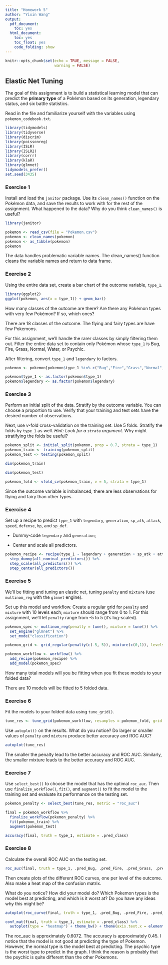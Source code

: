 ```yaml
---
title: "Homework 5"
author: "Yixin Wang"
output:
  pdf_document:
    toc: yes
  html_document:
    toc: yes
    toc_float: yes
    code_folding: show
---
```


```r
knitr::opts_chunk$set(echo = TRUE, message = FALSE,
                      warning = FALSE)
```

## Elastic Net Tuning

The goal of this assignment is to build a statistical learning model that can predict the **primary type** of a Pokémon based on its generation, legendary status, and six battle statistics.

Read in the file and familiarize yourself with the variables using `pokemon_codebook.txt`.

```r
library(tidymodels)
library(tidyverse)
library(discrim)
library(poissonreg)
library(ISLR)
library(ISLR2)
library(corrr)
library(klaR)
library(glmnet)
tidymodels_prefer()
set.seed(3435)
```

### Exercise 1

Install and load the `janitor` package. Use its `clean_names()` function on the Pokémon data, and save the results to work with for the rest of the assignment. What happened to the data? Why do you think `clean_names()` is useful?

```r
library(janitor)
```

```r
pokemon <- read_csv(file = "Pokemon.csv")
pokemon <- clean_names(pokemon)
pokemon <- as_tibble(pokemon)
pokemon
```

The data handles problematic variable names. The clean_names() function cleans the variable names and return to data frame.

### Exercise 2

Using the entire data set, create a bar chart of the outcome variable, `type_1`.

```r
library(ggplot2)
ggplot(pokemon, aes(x = type_1)) + geom_bar()
```

How many classes of the outcome are there? Are there any Pokémon types with very few Pokémon? If so, which ones?

There are 18 classes of the outcome. The flying and fairy types are have few Pokemons.

For this assignment, we'll handle the rarer classes by simply filtering them out. Filter the entire data set to contain only Pokémon whose `type_1` is Bug, Fire, Grass, Normal, Water, or Psychic.

After filtering, convert `type_1` and `legendary` to factors.

```r
pokemon <- pokemon[pokemon$type_1 %in% c("Bug","Fire","Grass","Normal","Water","Psychic"), ]
```

```r
pokemon$type_1 <- as.factor(pokemon$type_1)
pokemon$legendary <- as.factor(pokemon$legendary)
```

### Exercise 3

Perform an initial split of the data. Stratify by the outcome variable. You can choose a proportion to use. Verify that your training and test sets have the desired number of observations.

Next, use *v*-fold cross-validation on the training set. Use 5 folds. Stratify the folds by `type_1` as well. *Hint: Look for a `strata` argument.* Why might stratifying the folds be useful?

```r
pokemon_split <- initial_split(pokemon, prop = 0.7, strata = type_1)
pokemon_train <- training(pokemon_split)
pokemon_test <- testing(pokemon_split)
```

```r
dim(pokemon_train)
```

```r
dim(pokemon_test)
```

```r
pokemon_fold <- vfold_cv(pokemon_train, v = 5, strata = type_1)
```

Since the outcome variable is imbalanced, there are less observations for flying and fairy than other types.

### Exercise 4

Set up a recipe to predict `type_1` with `legendary`, `generation`, `sp_atk`, `attack`, `speed`, `defense`, `hp`, and `sp_def`.

- Dummy-code `legendary` and `generation`;

- Center and scale all predictors.

```r
pokemon_recipe <- recipe(type_1 ~ legendary + generation + sp_atk + attack + speed + defense + hp + sp_def, pokemon_train) %>%
  step_dummy(all_nominal_predictors()) %>%
  step_scale(all_predictors()) %>%
  step_center(all_predictors())
```

### Exercise 5

We'll be fitting and tuning an elastic net, tuning `penalty` and `mixture` (use `multinom_reg` with the `glmnet` engine).

Set up this model and workflow. Create a regular grid for `penalty` and `mixture` with 10 levels each; `mixture` should range from 0 to 1. For this assignment, we'll let `penalty` range from -5 to 5 (it's log-scaled).

```r
pokemon_spec <- multinom_reg(penalty = tune(), mixture = tune()) %>%
  set_engine("glmnet") %>%
  set_mode("classification")

pokemon_grid <- grid_regular(penalty(c(-5, 5)), mixture(c(0,1)), levels = 10)

pokemon_workflow <- workflow() %>%
  add_recipe(pokemon_recipe) %>%
  add_model(pokemon_spec)
```

How many total models will you be fitting when you fit these models to your folded data?

There are 10 models will be fitted to 5 folded data.

### Exercise 6

Fit the models to your folded data using `tune_grid()`.

```r
tune_res <- tune_grid(pokemon_workflow, resamples = pokemon_fold, grid = pokemon_grid)
```

Use `autoplot()` on the results. What do you notice? Do larger or smaller values of `penalty` and `mixture` produce better accuracy and ROC AUC?

```r
autoplot(tune_res)
```

The smaller the penalty lead to the better accuracy and ROC AUC. Similarly, the smaller mixture leads to the better accuracy and ROC AUC.

### Exercise 7

Use `select_best()` to choose the model that has the optimal `roc_auc`. Then use `finalize_workflow()`, `fit()`, and `augment()` to fit the model to the training set and evaluate its performance on the testing set.

```r
pokemon_penalty <- select_best(tune_res, metric = "roc_auc")
```

```r
final = pokemon_workflow %>%
  finalize_workflow(pokemon_penalty) %>%
  fit(pokemon_train) %>%
  augment(pokemon_test)

accuracy(final, truth = type_1, estimate = .pred_class)
```

### Exercise 8

Calculate the overall ROC AUC on the testing set.

```r
roc_auc(final, truth = type_1, .pred_Bug, .pred_Fire, .pred_Grass, .pred_Normal, .pred_Water, .pred_Psychic)
```

Then create plots of the different ROC curves, one per level of the outcome. Also make a heat map of the confusion matrix.

What do you notice? How did your model do? Which Pokemon types is the model best at predicting, and which is it worst at? Do you have any ideas why this might be?

```r
autoplot(roc_curve(final, truth = type_1, .pred_Bug, .pred_Fire, .pred_Grass, .pred_Normal, .pred_Water, .pred_Psychic))
```

```r
conf_mat(final, truth = type_1, estimate = .pred_class) %>%
  autoplot(type = "heatmap") + theme_bw() + theme(axis.text.x = element_text(angle = 90, hjust = 1))
```

The roc_auc is approximately 0.6072. The accuracy is approximately 0.45. I notice that the model is not good at predicting the type of Pokemon. However, the normal type is the model best at predicting. The psychic type is the worst type to predict in the graph. I think the reason is probably that the psychic is quite different than the other Pokemons. 
